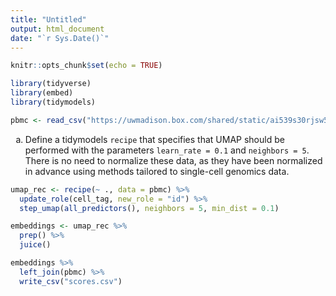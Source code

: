 ```yaml
---
title: "Untitled"
output: html_document
date: "`r Sys.Date()`"
---
```


```r
knitr::opts_chunk$set(echo = TRUE)
```

```r
library(tidyverse)
library(embed)
library(tidymodels)
```

```r
pbmc <- read_csv("https://uwmadison.box.com/shared/static/ai539s30rjsw5ke4vxbjrxjaiihq7edk.csv")
```

a. Define a tidymodels `recipe` that specifies that UMAP should be performed
with the parameters `learn_rate = 0.1` and `neighbors = 5`. There is no need to
normalize these data, as they have been normalized in advance using methods
tailored to single-cell genomics data.

```r
umap_rec <- recipe(~ ., data = pbmc) %>%
  update_role(cell_tag, new_role = "id") %>%
  step_umap(all_predictors(), neighbors = 5, min_dist = 0.1)

embeddings <- umap_rec %>%
  prep() %>%
  juice()

embeddings %>%
  left_join(pbmc) %>%
  write_csv("scores.csv")
```
